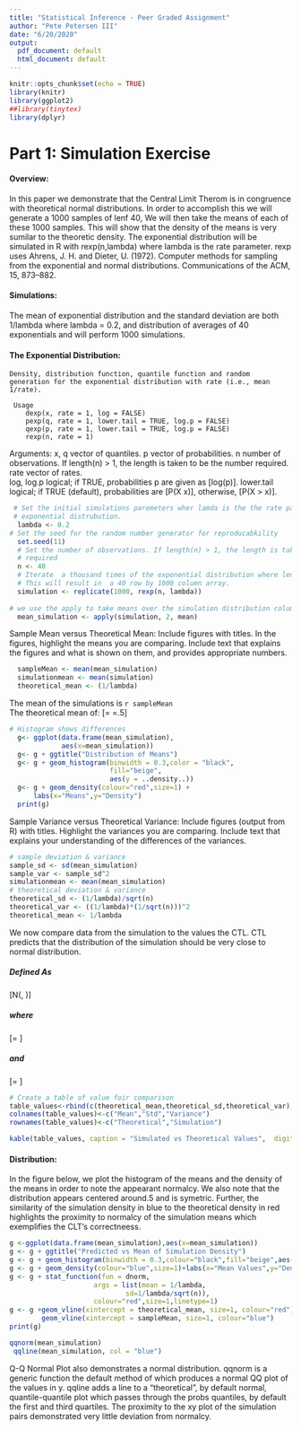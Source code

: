 ```yaml
---
title: "Statistical Inference - Peer Graded Assignment"
author: "Pete Petersen III"
date: "6/20/2020"
output:
  pdf_document: default
  html_document: default
---
```


```r
knitr::opts_chunk$set(echo = TRUE)
library(knitr)
library(ggplot2)
##library(tinytex)
library(dplyr)
```


# Part 1: Simulation Exercise

#### Overview:

In this paper we demonstrate that the Central Limit Therom is in congruence with theoretical normal distributions.  In order to accomplish this we will generate a 1000 samples of lenf 40,  We will then take the means of each of these 1000 samples.  This will show that the density of the means is very sumilar to the theoretic density.  The exponential distribution will be simulated in R with rexp(n,lambda) where lambda is the rate parameter.  rexp uses Ahrens, J. H. and Dieter, U. (1972). Computer methods for sampling from the exponential and normal distributions. Communications of the ACM, 15, 873–882.  


#### Simulations: 

The mean of exponential distribution and the standard deviation are both 1/lambda where lambda = 0.2, and distribution of averages of 40 exponentials and will perform 1000 simulations.  

 
#### The Exponential Distribution: 

    Density, distribution function, quantile function and random generation for the exponential distribution with rate (i.e., mean 1/rate).

     Usage
        dexp(x, rate = 1, log = FALSE)
        pexp(q, rate = 1, lower.tail = TRUE, log.p = FALSE)
        qexp(p, rate = 1, lower.tail = TRUE, log.p = FALSE)
        rexp(n, rate = 1)
Arguments:
  x, q  	vector of quantiles.
  p	 vector of probabilities.
  n  number of observations. If length(n) > 1, the length is taken to be the number required.
  rate  vector of rates.  
  log, log.p  logical; if TRUE, probabilities p are given as \[log(p)\].
  lower.tail  logical; if TRUE (default), probabilities are \[P(X \leq x)\], otherwise, \[P(X > x)\].

```r
 # Set the initial simulations paremeters wher lamda is the the rate parameter in 
 # exponential distrubution.
  lambda <- 0.2
# Set the seed for the random number generator for reproducabkility
  set.seed(11)
  # Set the number of observations. If length(n) > 1, the length is taken to be the number 
  # required
  n <- 40
  # Iterate  a thousand times of the exponential distribution where length = 40 and lamda = .2 
  # This will result in  a 40 row by 1000 column array.
  simulation <- replicate(1000, rexp(n, lambda))
  
# we use the apply to take means over the simulation distribution columns and arrive ar 1 mean per colimn.
  mean_simulation <- apply(simulation, 2, mean)
```

Sample Mean versus Theoretical Mean: Include figures with titles. In the figures, highlight the means you are comparing. Include text that explains the figures and what is shown on them, and provides appropriate numbers.

```r
  sampleMean <- mean(mean_simulation)
  simulationmean <- mean(simulation)
  theoretical_mean <- (1/lambda)
```

  The mean of the simulations is `r sampleMean`  
  The theoretical mean  of: \[\mu = \frac{1}{\lambda}=.5\] 
  
  

```r
# Histogram shows differences
  g<- ggplot(data.frame(mean_simulation),
             aes(x=mean_simulation))
  g<- g + ggtitle("Distribution of Means")
  g<- g + geom_histogram(binwidth = 0.3,color = "black",
                         fill="beige",
                         aes(y = ..density..))
  g<- g + geom_density(colour="red",size=1) +
      labs(x="Means",y="Density")
  print(g)
```

Sample Variance versus Theoretical Variance: Include figures (output from R) with titles. Highlight the variances you are comparing. Include text that explains your understanding of the differences of the variances.



```r
# sample deviation & variance
sample_sd <- sd(mean_simulation)
sample_var <- sample_sd^2
simulationmean <- mean(mean_simulation)
# theoretical deviation & variance
theoretical_sd <- (1/lambda)/sqrt(n)
theoretical_var <- ((1/lambda)*(1/sqrt(n)))^2
theoretical_mean <- 1/lambda
```

We now compare data from the simulation to the values the CTL. CTL predicts that the distribution of the simulation should be very close to normal distribution.  

##### Defined As
\[N(\mu, \sigma)\] 

##### where
\[\mu=\frac{1} \lambda\]  

##### and 
\[\sigma =\frac {1 }{\lambda / n^2} \]

```r
# Create a table of value foir comparison
table_values<-rbind(c(theoretical_mean,theoretical_sd,theoretical_var),c(simulationmean,sample_sd,sample_var))
colnames(table_values)<-c("Mean","Std","Variance")
rownames(table_values)<-c("Theoretical","Simulation")
```





```r
kable(table_values, caption = "Simulated vs Theoretical Values",  digits = 3)
```


#### Distribution:  

In the figure below, we plot the histogram of the means and the density of the means in order to note the appearant normalcy.  We also note that the distribution appears centered around.5 and is symetric.  Further,  the similarity of the simulation density in blue to the theoretical density in red highlights the proximity to normalcy of the simulation means which exemplifies the CLT's correctneess.
  
```r
g <-ggplot(data.frame(mean_simulation),aes(x=mean_simulation))
g <- g + ggtitle("Predicted vs Mean of Simulation Density")
g <- g + geom_histogram(binwidth = 0.3,colour="black",fill="beige",aes(y = ..density..))
g <- g + geom_density(colour="blue",size=1)+labs(x="Mean Values",y="Density")
g <- g + stat_function(fun = dnorm, 
                     args = list(mean = 1/lambda,
                             sd=1/lambda/sqrt(n)),
                     colour="red",size=1,linetype=1)
g <- g +geom_vline(xintercept = theoretical_mean, size=1, colour="red") + 
        geom_vline(xintercept = sampleMean, size=1, colour="blue")  
print(g)
```



```r
qqnorm(mean_simulation)
 qqline(mean_simulation, col = "blue")
```

Q-Q Normal Plot also demonstrates a normal distribution.  qqnorm is a generic function the default method of which produces a normal QQ plot of the values in y. qqline adds a line to a “theoretical”, by default normal, quantile-quantile plot which passes through the probs quantiles, by default the first and third quartiles. The proximity to the xy plot of the simulation pairs demonstrated very little deviation from normalcy.
